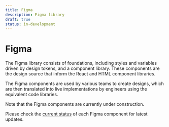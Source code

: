 ```yaml
---
title: Figma
description: Figma library
draft: true
status: in-development
---
```


# Figma

The Figma library consists of foundations, including styles and variables driven by design tokens, and a component library. These components are the design source that inform the React and HTML component libraries.

The Figma components are used by various teams to create designs, which are then translated into live implementations by engineers using the equivalent code libraries.

<Highlight>

Note that the Figma components are currently under construction.

Please check the [current status](/components/status/) of each Figma component for latest updates.

</Highlight>
